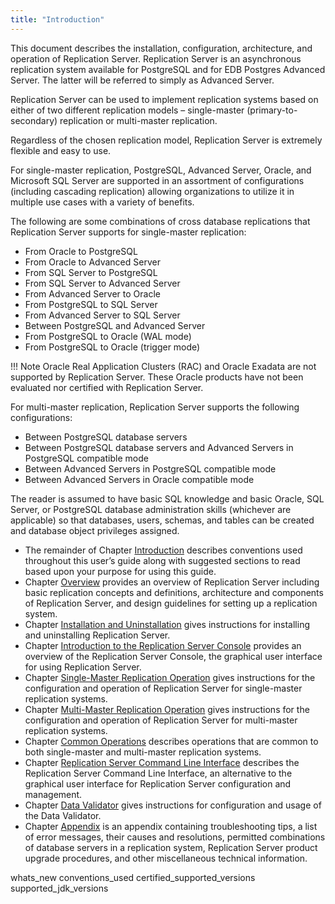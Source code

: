 ```yaml
---
title: "Introduction"
---
```


This document describes the installation, configuration, architecture, and operation of Replication Server. Replication Server is an asynchronous replication system available for PostgreSQL and for EDB Postgres Advanced Server. The latter will be referred to simply as <span class="title-ref">Advanced Server</span>.

Replication Server can be used to implement replication systems based on either of two different replication models – single-master (primary-to-secondary) replication or multi-master replication.

Regardless of the chosen replication model, Replication Server is extremely flexible and easy to use.

For single-master replication, PostgreSQL, Advanced Server, Oracle, and Microsoft SQL Server are supported in an assortment of configurations (including cascading replication) allowing organizations to utilize it in multiple use cases with a variety of benefits.

The following are some combinations of cross database replications that Replication Server supports for single-master replication:

-   From Oracle to PostgreSQL
-   From Oracle to Advanced Server
-   From SQL Server to PostgreSQL
-   From SQL Server to Advanced Server
-   From Advanced Server to Oracle
-   From PostgreSQL to SQL Server
-   From Advanced Server to SQL Server
-   Between PostgreSQL and Advanced Server
-   From PostgreSQL to Oracle (WAL mode)
-   From PostgreSQL to Oracle (trigger mode)

!!! Note
    Oracle Real Application Clusters (RAC) and Oracle Exadata are not supported by Replication Server. These Oracle products have not been evaluated nor certified with Replication Server.

For multi-master replication, Replication Server supports the following configurations:

-   Between PostgreSQL database servers
-   Between PostgreSQL database servers and Advanced Servers in PostgreSQL compatible mode
-   Between Advanced Servers in PostgreSQL compatible mode
-   Between Advanced Servers in Oracle compatible mode

The reader is assumed to have basic SQL knowledge and basic Oracle, SQL Server, or PostgreSQL database administration skills (whichever are applicable) so that databases, users, schemas, and tables can be created and database object privileges assigned.

-   The remainder of Chapter [Introduction](../01_introduction/#introduction) describes conventions used throughout this user’s guide along with suggested sections to read based upon your purpose for using this guide.
-   Chapter [Overview](../02_overview/#overview) provides an overview of Replication Server including basic replication concepts and definitions, architecture and components of Replication Server, and design guidelines for setting up a replication system.
-   Chapter [Installation and Uninstallation](../03_installation/#installation) gives instructions for installing and uninstalling Replication Server.
-   Chapter [Introduction to the Replication Server Console](../04_intro_xdb_console/#intro_xdb_console) provides an overview of the Replication Server Console, the graphical user interface for using Replication Server.
-   Chapter [Single-Master Replication Operation](../05_smr_operation/#smr_operation) gives instructions for the configuration and operation of Replication Server for single-master replication systems.
-   Chapter [Multi-Master Replication Operation](../06_mmr_operation/#mmr_operation) gives instructions for the configuration and operation of Replication Server for multi-master replication systems.
-   Chapter [Common Operations](../07_common_operations/#common_operations) describes operations that are common to both single-master and multi-master replication systems.
-   Chapter [Replication Server Command Line Interface](../08_xdb_cli/#xdb_cli) describes the Replication Server Command Line Interface, an alternative to the graphical user interface for Replication Server configuration and management.
-   Chapter [Data Validator](../09_data_validator/#data_validator) gives instructions for configuration and usage of the Data Validator.
-   Chapter [Appendix](../10_appendix/#appendix) is an appendix containing troubleshooting tips, a list of error messages, their causes and resolutions, permitted combinations of database servers in a replication system, Replication Server product upgrade procedures, and other miscellaneous technical information.

<div class="toctree" maxdepth="3">

whats_new conventions_used certified_supported_versions supported_jdk_versions

</div>
